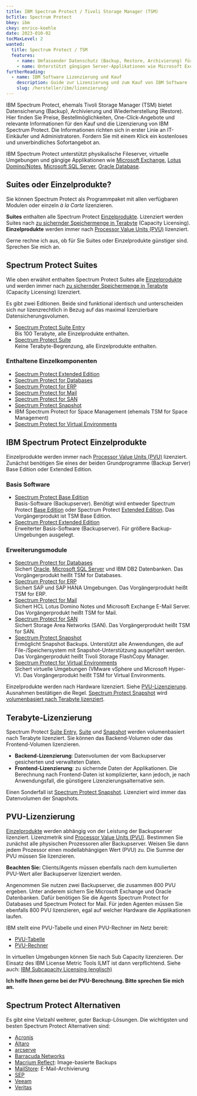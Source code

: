 ```yaml
---
title: IBM Spectrum Protect / Tivoli Storage Manager (TSM)
bcTitle: Spectrum Protect
bkey: ibm
ckey: enrico-koehle
date: 2023-010-02
tocMaxLevel: 2
wanted:
  title: Spectrum Protect / TSM
  features:
    - name: Umfassender Datenschutz (Backup, Restore, Archivierung) für physische Dateiserver, virtuelle Umgebungen und eine breite Anwendungspalette.
    - name: Unterstützt gängigen Server-Applikationen wie Microsoft Exchange, Microsoft SQL Server, Oracle, Domino/Notes und mehr.
furtherReading:
  - name: IBM Software Lizenzierung und Kauf
    description: Guide zur Lizenzierung und zum Kauf von IBM Software
    slug: /hersteller/ibm/lizenzierung/
---
```



<Intro>

IBM Spectrum Protect, ehemals Tivoli Storage Manager (TSM) bietet Datensicherung (Backup), Archivierung und Wiederherstellung (Restore).
Hier finden Sie Preise, Bestellmöglichkeiten, One-Click-Angebote und relevante Informationen für den Kauf und die Lizenzierung von IBM Spectrum Protect.
Die Informationen richten sich in erster Linie an IT-Einkäufer und Administratoren.
Fordern Sie mit einem Klick ein kostenloses und unverbindliches Sofortangebot an.


</Intro>

<TOC />

IBM Spectrum Protect unterstützt physikalische Fileserver, virtuelle Umgebungen und gängige Applikationen wie [Microsoft Exchange](/hersteller/microsoft/exchange/), [Lotus Domino/Notes](/hersteller/hcl/lotus-domino-notes/), [Microsoft SQL Server](/hersteller/microsoft/sql-server/), [Oracle Database](/hersteller/oracle/).


## Suites oder Einzelprodukte?

Sie können Spectrum Protect als Programmpaket mit allen verfügbaren Modulen oder einzeln *à la Carte* lizenzieren.

**Suites** enthalten alle Spectrum Protect [Einzelprodukte](#ibm-spectrum-protect-einzelprodukte). Lizenziert werden Suites nach [zu sichernder Speichermenge in Terabyte](#terabyte-lizenzierung) (Capacity Licensing). **Einzelprodukte** werden immer nach [Processor Value Units (PVU)](#pvu-lizenzierung) lizenziert.

Gerne rechne ich aus, ob für Sie Suites oder Einzelprodukte günstiger sind. Sprechen Sie mich an.

## Spectrum Protect Suites

<Info type="light">

Wie oben erwähnt enthalten Spectrum Protect Suites alle [Einzelprodukte](#ibm-spectrum-protect-einzelprodukte) und werden immer nach [zu sichernder Speichermenge in Terabyte](#terabyte-lizenzierung) (Capacity Licensing) lizenziert.

Es gibt zwei Editionen. Beide sind funktional identisch und unterscheiden sich nur lizenzrechtlich in Bezug auf das maximal lizenzierbare Datensicherungsvolumen.

</Info>

<ArrowList>

- [Spectrum Protect Suite Entry](/hersteller/ibm/spectrum-protect/suite-entry/)<br />
  Bis 100 Terabyte, alle Einzelprodukte enthalten.
- [Spectrum Protect Suite](/hersteller/ibm/spectrum-protect/suite/)<br />
  Keine Terabyte-Begrenzung, alle Einzelprodukte enthalten.

</ArrowList>

### Enthaltene Einzelkomponenten

<ArrowList>

- [Spectrum Protect Extended Edition](/hersteller/ibm/spectrum-protect/extended/)
- [Spectrum Protect for Databases](/hersteller/ibm/spectrum-protect/databases/)
- [Spectrum Protect for ERP](/hersteller/ibm/spectrum-protect/erp/)
- [Spectrum Protect for Mail](/hersteller/ibm/spectrum-protect/mail/)
- [Spectrum Protect for SAN](/hersteller/ibm/spectrum-protect/san/)
- [Spectrum Protect Snapshot](/hersteller/ibm/spectrum-protect/snapshot/)
- IBM Spectrum Protect for Space Management (ehemals TSM for Space Management)
- [Spectrum Protect for Virtual Environments](/hersteller/ibm/spectrum-protect/virtual-environments/)

</ArrowList>

## IBM Spectrum Protect Einzelprodukte

<Info type="light">

Einzelprodukte werden immer nach [Processor Value Units (PVU)](#pvu-lizenzierung) lizenziert. Zunächst benötigen Sie eines der beiden Grundprogramme (Backup Server) Base Edition oder Extended Edition.

</Info>

### Basis Software

<ArrowList>

- [Spectrum Protect Base Edition](/hersteller/ibm/spectrum-protect/base/)<br />
  Basis-Software (Backupserver). Benötigt wird entweder Spectrum Protect [Base Edition](/hersteller/ibm/spss-statistics/base/) oder Spectrum Protect [Extended Edition](/hersteller/ibm/spectrum-protect/extended/). Das Vorgängerprodukt ist TSM Base Edition.
- [Spectrum Protect Extended Edition](/hersteller/ibm/spectrum-protect/extended/)<br />
  Erweiterter Basis-Software (Backupserver). Für größere Backup-Umgebungen ausgelegt.

</ArrowList>

### Erweiterungsmodule

<ArrowList>

- [Spectrum Protect for Databases](/hersteller/ibm/spectrum-protect/databases/)<br />
  Sichert [Oracle](/hersteller/oracle/), [Microsoft SQL Server](/hersteller/microsoft/sql-server/) und IBM DB2 Datenbanken. Das Vorgängerprodukt heißt TSM for Databases.
- [Spectrum Protect for ERP](/hersteller/ibm/spectrum-protect/erp/)<br />
  Sichert SAP und SAP HANA Umgebungen. Das Vorgängerprodukt heißt TSM for ERP.
- [Spectrum Protect for Mail](/hersteller/ibm/spectrum-protect/mail/)<br />
  Sichert HCL Lotus Domino Notes und Microsoft Exchange E-Mail Server. Das Vorgängerprodukt heißt TSM for Mail.
- [Spectrum Protect for SAN](/hersteller/ibm/spectrum-protect/san/)<br />
  Sichert Storage Area Networks (SAN). Das Vorgängerprodukt heißt TSM for SAN.
- [Spectrum Protect Snapshot](/hersteller/ibm/spectrum-protect/snapshot/)<br />
  Ermöglicht Snapshot Backups. Unterstützt alle Anwendungen, die auf File-/Speichersystem mit Snapshot-Unterstützung ausgeführt werden. Das Vorgängerprodukt heißt Tivoli Storage FlashCopy Manager.
- [Spectrum Protect for Virtual Environments](/hersteller/ibm/spectrum-protect/virtual-environments/)<br />
  Sichert virtuelle Umgebungen (VMware vSphere und Microsoft Hyper-V). Das Vorgängerprodukt heißt TSM for Virtual Environments.

</ArrowList>

<Info>

Einzelprodukte werden nach Hardware lizenziert. Siehe [PVU-Lizenzierung](#pvu-lizenzierung). Ausnahmen bestätigen die Regel. [Spectrum Protect Snapshot](/hersteller/ibm/spectrum-protect/snapshot/) wird [volumenbasiert nach Terabyte lizenziert](#terabyte-lizenzierung).

</Info>

## Terabyte-Lizenzierung


Spectrum Protect [Suite Entry](/hersteller/ibm/spectrum-protect/suite-entry/), [Suite](/hersteller/ibm/spectrum-protect/suite/) und [Snapshot](/hersteller/ibm/spectrum-protect/snapshot/) werden volumenbasiert nach Terabyte lizenziert. Sie können das Backend-Volumen oder das Frontend-Volumen lizenzieren.


<ArrowList>

- **Backend-Lizenzierung**: Datenvolumen der vom Backupserver gesicherten und verwalteten Daten.
- **Frontend-Lizenzierung**: zu sichernde Daten der Applikationen. Die Berechnung nach Frontend-Daten ist komplizierter, kann jedoch, je nach Anwendungsfall, die günstigere Lizenzierungsalternative sein.

</ArrowList>

<Info>

Einen Sonderfall ist [Spectrum Protect Snapshot](/hersteller/ibm/spectrum-protect/snapshot/). Lizenziert wird immer das Datenvolumen der Snapshots.

</Info>

## PVU-Lizenzierung


[Einzelprodukte](#ibm-spectrum-protect-einzelprodukte) werden abhängig von der Leistung der Backupserver lizenziert. Lizenzmetrik sind [Processor Value Units (PVU)](/glossar/pvu-processor-value-unit-ibm/). Bestimmen Sie zunächst alle physischen Prozessoren aller Backupserver. Weisen Sie dann jedem Prozessor einen modellabhängigen Wert (PVU) zu. Die Summe der PVU müssen Sie lizenzieren.

**Beachten Sie:** Clients/Agents müssen ebenfalls nach dem kumulierten PVU-Wert aller Backupserver lizenziert werden.



Angenommen Sie nutzen zwei Backupserver, die zusammen 800 PVU ergeben. Unter anderem sichern Sie Microsoft Exchange und Oracle Datenbanken. Dafür benötigen Sie die Agents Spectrum Protect for Databases und Spectrum Protect for Mail. Für jeden Agenten müssen Sie ebenfalls 800 PVU lizenzieren, egal auf welcher Hardware die Applikationen laufen.

IBM stellt eine PVU-Tabelle und einen PVU-Rechner im Netz bereit:

<ArrowList>

- [PVU-Tabelle](https://www.ibm.com/software/passportadvantage/pvu_licensing_for_customers.html)
- [PVU-Rechner](https://www-112.ibm.com/software/howtobuy/passportadvantage/pvucalculator/pvucalc.wss)

</ArrowList>

<GetInTouch variant="info">

In virtuellen Umgebungen können Sie nach Sub Capacity lizenzieren. Der Einsatz des IBM License Metric Tools ILMT ist dann verpflichtend. Siehe auch: [IBM Subcapacity Licensing (englisch)](https://www.ibm.com/software/passportadvantage/subcaplicensing.html)

**Ich helfe Ihnen gerne bei der PVU-Berechnung. Bitte sprechen Sie mich an.**

</GetInTouch>


## Spectrum Protect Alternativen

Es gibt eine Vielzahl weiterer, guter Backup-Lösungen. Die wichtigsten und besten Spectrum Protect Alternativen sind:

<ArrowList>

- [Acronis](/hersteller/acronis/)
- [Altaro](/hersteller/altaro/)
- [arcserve](/hersteller/arcserve/)
- [Barracuda Networks](/hersteller/barracuda-networks/)
- [Macrium Reflect](/hersteller/macrium/): Image-basierte Backups
- [MailStore](/hersteller/mailstore/): E-Mail-Archivierung
- [SEP](/hersteller/sep/)
- [Veeam](/hersteller/veeam/)
- [Veritas](/hersteller/veritas/)

</ArrowList>
